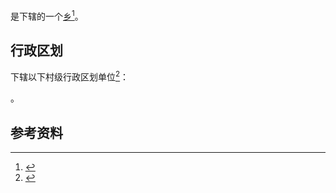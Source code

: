 {{中国乡级行政区|14/09/26/210/000}}

'''{{PAGENAMEBASE}}'''是{{PRC admin/fullname|14/09/26/210/000|3}}下辖的一个[[乡_(中华人民共和国)|乡]]<ref>{{PRC admin/ref sgc|{{PRC admin/parent|14/09/26/210/000}}}}</ref>。

== 行政区划 ==
{{PAGENAMEBASE}}下辖以下村级行政区划单位<ref>{{PRC admin/ref sgc|14/09/26/210/000}}</ref>：

{{PRC admin/children|14/09/26/210/000}}。

== 参考资料 ==
{{reflist}}

{{山西行政区划小作品}}
{{PRC admin/navcat|14/09/26/210/000}}